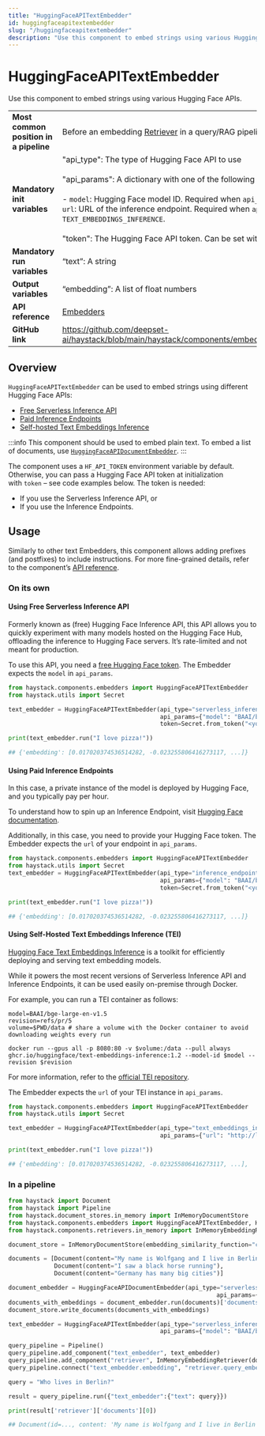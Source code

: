 ```yaml
---
title: "HuggingFaceAPITextEmbedder"
id: huggingfaceapitextembedder
slug: "/huggingfaceapitextembedder"
description: "Use this component to embed strings using various Hugging Face APIs."
---
```


# HuggingFaceAPITextEmbedder

Use this component to embed strings using various Hugging Face APIs.

|  |  |
| --- | --- |
| **Most common position in a pipeline** | Before an embedding [Retriever](../retrievers.mdx)  in a query/RAG pipeline |
| **Mandatory init variables** | "api_type": The type of Hugging Face API to use  <br /> <br />"api_params": A dictionary with one of the following keys:  <br /> <br />- `model`: Hugging Face model ID. Required when `api_type` is `SERVERLESS_INFERENCE_API`.**OR** - `url`: URL of the inference endpoint. Required when `api_type` is `INFERENCE_ENDPOINTS` or `TEXT_EMBEDDINGS_INFERENCE`.  <br /> <br />"token": The Hugging Face API token. Can be set with `HF_API_TOKEN` or `HF_TOKEN` env var. |
| **Mandatory run variables** | “text”: A string |
| **Output variables** | “embedding”: A list of float numbers |
| **API reference** | [Embedders](/reference/embedders-api) |
| **GitHub link** | https://github.com/deepset-ai/haystack/blob/main/haystack/components/embedders/hugging_face_api_text_embedder.py |

## Overview

`HuggingFaceAPITextEmbedder` can be used to embed strings using different Hugging Face APIs:

- [Free Serverless Inference API](https://huggingface.co/inference-api)
- [Paid Inference Endpoints](https://huggingface.co/inference-endpoints)
- [Self-hosted Text Embeddings Inference](https://github.com/huggingface/text-embeddings-inference)

:::info
This component should be used to embed plain text. To embed a list of documents, use [`HuggingFaceAPIDocumentEmbedder`](huggingfaceapidocumentembedder.mdx).
:::

The component uses a `HF_API_TOKEN` environment variable by default. Otherwise, you can pass a Hugging Face API token at initialization with `token` – see code examples below.
The token is needed:

- If you use the Serverless Inference API, or
- If you use the Inference Endpoints.

## Usage

Similarly to other text Embedders, this component allows adding prefixes (and postfixes) to include instructions.
For more fine-grained details, refer to the component’s [API reference](/reference/embedders-api#huggingfaceapitextembedder).

### On its own

#### Using Free Serverless Inference API

Formerly known as (free) Hugging Face Inference API, this API allows you to quickly experiment with many models hosted on the Hugging Face Hub, offloading the inference to Hugging Face servers. It’s rate-limited and not meant for production.

To use this API, you need a [free Hugging Face token](https://huggingface.co/settings/tokens).
The Embedder expects the `model` in `api_params`.

```python
from haystack.components.embedders import HuggingFaceAPITextEmbedder
from haystack.utils import Secret

text_embedder = HuggingFaceAPITextEmbedder(api_type="serverless_inference_api",
                                           api_params={"model": "BAAI/bge-small-en-v1.5"},
                                           token=Secret.from_token("<your-api-key>"))

print(text_embedder.run("I love pizza!"))

## {'embedding': [0.017020374536514282, -0.023255806416273117, ...]}
```

#### Using Paid Inference Endpoints

In this case, a private instance of the model is deployed by Hugging Face, and you typically pay per hour.

To understand how to spin up an Inference Endpoint, visit [Hugging Face documentation](https://huggingface.co/inference-endpoints/dedicated).

Additionally, in this case, you need to provide your Hugging Face token.
The Embedder expects the `url` of your endpoint in `api_params`.

```python
from haystack.components.embedders import HuggingFaceAPITextEmbedder
from haystack.utils import Secret
text_embedder = HuggingFaceAPITextEmbedder(api_type="inference_endpoints",
                                           api_params={"model": "BAAI/bge-small-en-v1.5"},
                                           token=Secret.from_token("<your-api-key>"))

print(text_embedder.run("I love pizza!"))

## {'embedding': [0.017020374536514282, -0.023255806416273117, ...]}
```

#### Using Self-Hosted Text Embeddings Inference (TEI)

[Hugging Face Text Embeddings Inference](https://github.com/huggingface/text-embeddings-inference) is a toolkit for efficiently deploying and serving text embedding models.

While it powers the most recent versions of Serverless Inference API and Inference Endpoints, it can be used easily on-premise through Docker.

For example, you can run a TEI container as follows:

```shell
model=BAAI/bge-large-en-v1.5
revision=refs/pr/5
volume=$PWD/data # share a volume with the Docker container to avoid downloading weights every run

docker run --gpus all -p 8080:80 -v $volume:/data --pull always ghcr.io/huggingface/text-embeddings-inference:1.2 --model-id $model --revision $revision
```

For more information, refer to the [official TEI repository](https://github.com/huggingface/text-embeddings-inference).

The Embedder expects the `url` of your TEI instance in `api_params`.

```python
from haystack.components.embedders import HuggingFaceAPITextEmbedder
from haystack.utils import Secret

text_embedder = HuggingFaceAPITextEmbedder(api_type="text_embeddings_inference",
                                           api_params={"url": "http://localhost:8080"})

print(text_embedder.run("I love pizza!"))

## {'embedding': [0.017020374536514282, -0.023255806416273117, ...],
```

### In a pipeline

```python
from haystack import Document
from haystack import Pipeline
from haystack.document_stores.in_memory import InMemoryDocumentStore
from haystack.components.embedders import HuggingFaceAPITextEmbedder, HuggingFaceAPIDocumentEmbedder
from haystack.components.retrievers.in_memory import InMemoryEmbeddingRetriever

document_store = InMemoryDocumentStore(embedding_similarity_function="cosine")

documents = [Document(content="My name is Wolfgang and I live in Berlin"),
             Document(content="I saw a black horse running"),
             Document(content="Germany has many big cities")]

document_embedder = HuggingFaceAPIDocumentEmbedder(api_type="serverless_inference_api",
				                                           api_params={"model": "BAAI/bge-small-en-v1.5"})
documents_with_embeddings = document_embedder.run(documents)['documents']
document_store.write_documents(documents_with_embeddings)

text_embedder = HuggingFaceAPITextEmbedder(api_type="serverless_inference_api",
                                           api_params={"model": "BAAI/bge-small-en-v1.5"})

query_pipeline = Pipeline()
query_pipeline.add_component("text_embedder", text_embedder)
query_pipeline.add_component("retriever", InMemoryEmbeddingRetriever(document_store=document_store))
query_pipeline.connect("text_embedder.embedding", "retriever.query_embedding")

query = "Who lives in Berlin?"

result = query_pipeline.run({"text_embedder":{"text": query}})

print(result['retriever']['documents'][0])

## Document(id=..., content: 'My name is Wolfgang and I live in Berlin', ...)
```
